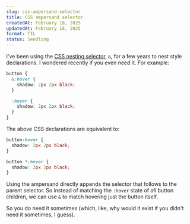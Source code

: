 ```yaml
---
slug: css-ampersand-selector
title: CSS ampersand selector
createdAt: February 18, 2025
updatedAt: February 18, 2025
format: TIL
status: Seedling
---
```


I've been using the [CSS nesting selector](https://developer.mozilla.org/en-US/docs/Web/CSS/Nesting_selector), `&`, for a few years to nest style declarations. I wondered recently if you even need it. For example:

```css styles.css
button {
  &:hover {
    shadow: 2px 2px black;
  }

  :hover {
    shadow: 2px 2px black;
  }
}
```

The above CSS declarations are equivalent to:

```css styles.css
button:hover {
  shadow: 2px 2px black;
}

button *:hover {
  shadow: 2px 2px black;
}
```

Using the ampersand directly appends the selector that follows to the parent selector. So instead of matching the `:hover` state of _all_ button children, we can use `&` to match hovering just the button itself.

So you do need it sometimes (which, like, why would it exist if you didn't need it sometimes, I guess).
